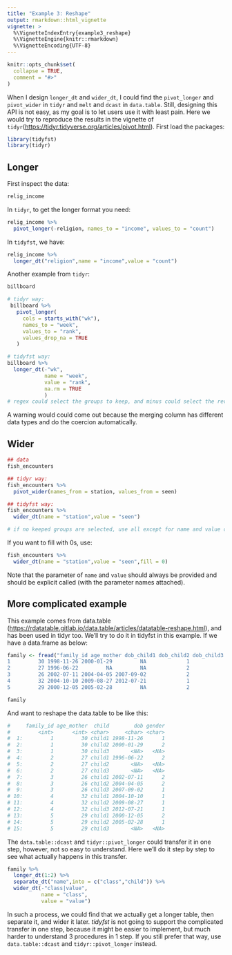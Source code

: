 ---
title: "Example 3: Reshape"
output: rmarkdown::html_vignette
vignette: >
  %\VignetteIndexEntry{example3_reshape}
  %\VignetteEngine{knitr::rmarkdown}
  %\VignetteEncoding{UTF-8}
---

```{r, include = FALSE}
knitr::opts_chunk$set(
  collapse = TRUE,
  comment = "#>"
)
```
  When I design `longer_dt` and `wider_dt`, I could find the `pivot_longer` and `pivot_wider` in `tidyr` and `melt` and `dcast` in `data.table`. Still, designing this API is not easy, as my goal is to let users use it with least pain. Here we would try to reproduce the results in the vignette of `tidyr`(<https://tidyr.tidyverse.org/articles/pivot.html>). First load the packages:
```{r setup}
library(tidyfst)
library(tidyr)
```

## Longer
  First inspect the data:
```{r}
relig_income
```
  In `tidyr`, to get the longer format you need:
```{r,eval=FALSE}
relig_income %>% 
  pivot_longer(-religion, names_to = "income", values_to = "count")
```
  In `tidyfst`, we have:
```{r,warning=FALSE}
relig_income %>% 
  longer_dt("religion",name = "income",value = "count")
```
  Another example from `tidyr`:
```{r,eval=FALSE}
billboard

# tidyr way:
 billboard %>%
   pivot_longer(
     cols = starts_with("wk"),
     names_to = "week",
     values_to = "rank",
     values_drop_na = TRUE
   )

# tidyfst way:
billboard %>% 
  longer_dt(-"wk",
            name = "week",
            value = "rank",
            na.rm = TRUE
            )
# regex could select the groups to keep, and minus could select the reverse
```
A warning would could come out because the merging column has different data types and do the coercion automatically.
    
## Wider

```{r}
## data
fish_encounters

## tidyr way:
fish_encounters %>% 
  pivot_wider(names_from = station, values_from = seen)

## tidyfst way:
fish_encounters %>% 
  wider_dt(name = "station",value = "seen")

# if no keeped groups are selected, use all except for name and value columns
```
    
  If you want to fill with 0s, use:
```{r}
fish_encounters %>% 
  wider_dt(name = "station",value = "seen",fill = 0)
```
  Note that the parameter of `name` and `value` should always be provided and should be explicit called (with the parameter names attached).

## More complicated example
This example comes from data.table (<https://rdatatable.gitlab.io/data.table/articles/datatable-reshape.html>), and has been used in tidyr too. We'll try to do it in tidyfst in this example.
If we have a data.frame as below:
```{r}
family <- fread("family_id age_mother dob_child1 dob_child2 dob_child3 gender_child1 gender_child2 gender_child3
1         30 1998-11-26 2000-01-29         NA             1             2            NA
2         27 1996-06-22         NA         NA             2            NA            NA
3         26 2002-07-11 2004-04-05 2007-09-02             2             2             1
4         32 2004-10-10 2009-08-27 2012-07-21             1             1             1
5         29 2000-12-05 2005-02-28         NA             2             1            NA")

family
```
And want to reshape the data.table to be like this:
```{r}
#     family_id age_mother  child        dob gender
#         <int>      <int> <char>     <char> <char>
#  1:         1         30 child1 1998-11-26      1
#  2:         1         30 child2 2000-01-29      2
#  3:         1         30 child3       <NA>   <NA>
#  4:         2         27 child1 1996-06-22      2
#  5:         2         27 child2       <NA>   <NA>
#  6:         2         27 child3       <NA>   <NA>
#  7:         3         26 child1 2002-07-11      2
#  8:         3         26 child2 2004-04-05      2
#  9:         3         26 child3 2007-09-02      1
# 10:         4         32 child1 2004-10-10      1
# 11:         4         32 child2 2009-08-27      1
# 12:         4         32 child3 2012-07-21      1
# 13:         5         29 child1 2000-12-05      2
# 14:         5         29 child2 2005-02-28      1
# 15:         5         29 child3       <NA>   <NA>
```

The `data.table::dcast` and `tidyr::pivot_longer` could transfer it in one step, however, not so easy to understand. Here we'll do it step by step to see what actually happens in this transfer.

```{r,warning=FALSE}
family %>% 
  longer_dt(1:2) %>% 
  separate_dt("name",into = c("class","child")) %>% 
  wider_dt(-"class|value",
           name = "class",
           value = "value")
```

In such a process, we could find that we actually get a longer table, then separate it, and wider it later. *tidyfst* is not going to support the complicated transfer in one step, because it might be easier to implement, but much harder to understand 3 procedures in 1 step. If you still prefer that way, use `data.table::dcast` and `tidyr::pivot_longer` instead.




